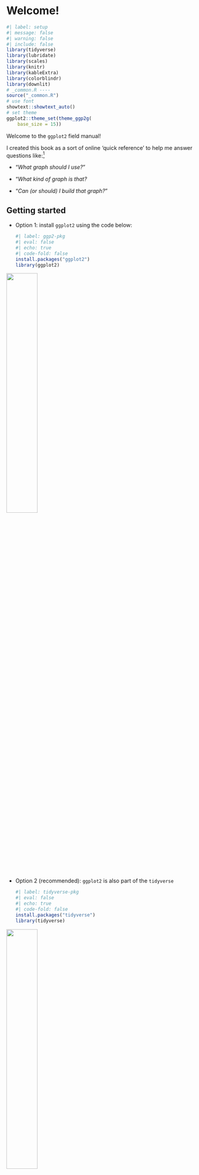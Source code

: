 # Welcome! {.unnumbered}

```r
#| label: setup
#| message: false
#| warning: false
#| include: false
library(tidyverse)
library(lubridate)
library(scales)
library(knitr)
library(kableExtra)
library(colorblindr)
library(downlit)
# _common.R ----
source("_common.R")
# use font
showtext::showtext_auto()
# set theme
ggplot2::theme_set(theme_ggp2g(
    base_size = 15))
```

Welcome to the `ggplot2` field manual! 

I created this book as a sort of online 'quick reference' to help me answer questions like:[^tidytuesday-twitter-callout]  

  - "*What graph should I use?*"  
  
  - "*What kind of graph is that?*
  
  - "*Can (or should) I build that graph?*"

[^tidytuesday-twitter-callout]: *Most of these questions come from [#TidyTuesday](https://twitter.com/search?lang=en&q=%23tidytuesday)*

## Getting started

-   Option 1: install `ggplot2` using the code below:

    ```r
    #| label: ggp2-pkg
    #| eval: false
    #| echo: true
    #| code-fold: false
    install.packages("ggplot2")
    library(ggplot2)
    ```

::: {.column-margin}
![](www/ggplot2.png){fig-align="center" width="40%" height="40%"}
:::



-   Option 2 (recommended): `ggplot2` is also part of the `tidyverse` 

    ```r
    #| label: tidyverse-pkg
    #| eval: false
    #| echo: true
    #| code-fold: false
    install.packages("tidyverse")
    library(tidyverse)
    ```

::: {.column-margin}
![](www/tidyverse.png){fig-align="center" width="40%" height="40%"}
:::


## Who this book was written for

I created this resource with the following [learner personas](http://teachtogether.tech/en/index.html#s:process-personas) in mind: 

1. **Garth** is a data analyst putting together a slide deck for an upcoming meeting. He had a few statistics courses with R in college, and has picked up additional experience and skills from the different positions he's held and various online tutorials. He's currently building the graphs in his slides with `ggplot2`, but had grown tired of them and would like to customize his presentation to make it more engaging. 

2. **Matilda** is a data journalist hoping to add a few graphs to a piece she has been working on. She has 10 years of experience working with WordPress, writes and publishes on her own blog, and has an intermediate understanding of HTML & CSS. However, she has only been programming in R for about 6 months.

3. **Igor** is a researcher who has been working in academia for 15 years. He's comfortable writing R code, knows the kinds of graphs he'd like to build, but he only knows how to build these using the [base R graphics](https://bookdown.org/rdpeng/exdata/the-base-plotting-system-1.html). He'd like to learn how to duplicate the graphs he's already created in base R using `ggplot2`.

### Where to learn more 

Because this is intended to be a field manual (and not a textbook), I've omitted most of the underlying principles and structure of the `ggplot2` syntax. 

If you're looking for comprehensive resources on `ggplot2`, I recommend the [excellent free text](https://ggplot2-book.org/), the [`ggplot2` website](https://ggplot2.tidyverse.org/), and [Data Visualization: a practical guide](https://socviz.co/) by Kieran Healy. 

If you know the graph you'd like to build, and you're just looking for the code or package(s) to build it, I'd check out the [R graph gallery](https://r-graph-gallery.com/ggplot2-package.html) or [R graphics cookbook](https://r-graphics.org/). 

Another question to consider--but not covered in this manual--is, "*who will the audience be for this graph?*" 

Great resources for this include [Communicating with Data: The Art of Writing for Data Science](https://www.amazon.com/Communicating-Data-Art-Writing-Science/dp/0198862741) by Deborah Nolan and Sara Stoudt and [Truthful Art, The: Data, Charts, and Maps for Communication](https://www.amazon.com/Truthful-Art-Data-Charts-Communication/dp/0321934075/), by  Alberto Cairo.



